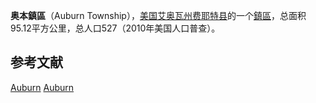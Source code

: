 {{Infobox settlement
|official_name            = 奥本鎮區
|native_name = Auburn Township
|settlement_type          = [[鎮區_(美国)|鎮區]]
|nickname                 = 
|motto                    =

|image_map                = Map highlighting Auburn Township, Fayette County, Iowa.svg
|mapsize                  = 
|map_caption              = 
|image_map1               = 
|mapsize1                 = 
|map_caption1             =

<!-- Location -->
|coordinates_display      = inline,title
|coordinates_region       = US-IA
|subdivision_type         = 国家
|subdivision_name         = 美国
|subdivision_type1        = [[美国行政区划|州]]
|subdivision_name1        = 艾奥瓦州
|subdivision_type2        = [[艾奥瓦州行政区划|县]]
|subdivision_name2        = [[費耶特縣_(愛阿華州)|费耶特县]]

|area_footnotes           = 
|area_magnitude           = 
|area_total_km2           = 95.12
|area_land_km2            = 95.12
|area_water_km2           = 0

|population_as_of         = 2010年
|population_footnotes     = 
|population_total         = 527
|population_density_km2   = 6

|elevation_m              = 351
|latd                     = 
|latm                     = 
|lats                     = 
|latNS                    = N
|longd                    = 
|longm                    = 
|longs                    = 
|longEW                   = W

}}
'''奥本鎮區'''（Auburn Township），[[美国|美国]][[艾奥瓦州|艾奥瓦州]][[費耶特縣_(愛阿華州)|费耶特县]]的一个[[鎮區_(美国)|鎮區]]，总面积95.12平方公里，总人口527（2010年美国人口普查）。

==参考文献==
{{reflist}}

{{費耶特縣 (愛荷華州)}}

[[Category:費耶特縣鎮區_(艾奧瓦州)|Auburn]]
[[Category:艾奧瓦州鎮區|Auburn]]